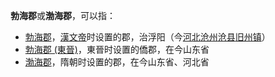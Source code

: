 '''勃海郡'''或'''渤海郡'''，可以指：
*[[勃海郡|勃海郡]]，[[漢文帝|漢文帝]]时设置的郡，治浮阳（今[[河北|河北]][[沧州|沧州]][[沧县|沧县]][[旧州镇_(沧县)|旧州镇]]）
*[[勃海郡_(東晉)|勃海郡 (東晉)]]，東晉时设置的僑郡，在今山东省
*[[渤海郡|渤海郡]]，隋朝时设置的郡，在今山东省、河北省

{{Disambig|B|Cat=三字中国郡名消歧义}}